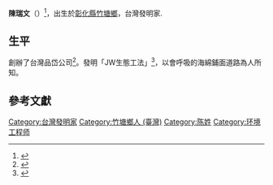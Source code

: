 {{expand|time=2015-10-29T07:25:45+00:00}}
{{Infobox person
| name         = 陳瑞文 
| birth_date   = {{birth year and age|1958}}
| birth_place = {{TWN}}[[彰化縣|彰化縣]][[竹塘鄉|竹塘鄉]]
| education   = 國中
| occupation   = 台灣發明家
| nationality  = {{ROC}}
| years_active = 
| known_for = 會呼吸的海綿鋪面道路
| notable_works = 海綿鋪面道路
}}
'''陳瑞文'''（{{bd|1958年||}}）<ref>{{Cite news|url = http://www.businesstoday.com.tw/article-content-80417-115409|title = 他，國中學歷 發明的海綿道路三十國搶|last = 若函|first = 賴|date = 2015-04-09|work = 今周刊|accessdate = 2015-05-20|archive-date = 2021-02-27|archive-url = https://web.archive.org/web/20210227071451/http://www.businesstoday.com.tw/article-content-80417-115409|dead-url = no}}</ref>，出生於[[彰化縣|彰化縣]][[竹塘鄉_(台灣)|竹塘鄉]]，台灣發明家.

==生平==
創辦了台灣品岱公司<ref>{{Cite web|url = http://fj.china.com.cn/2015-05/19/content_7918051.htm|title = 陈瑞文：“生态光华”打造生态环境保护伞|accessdate = 2015-05-20|author = 尹小兵|date = 2015-05-19|publisher = 中国网福建|archive-date = 2016-03-05|archive-url = https://web.archive.org/web/20160305002122/http://fj.china.com.cn/2015-05/19/content_7918051.htm|dead-url = no}}</ref>。發明「JW生態工法」<ref>{{Cite web|url = http://www.dingtai.com.tw/products/JW/Visit.htm|title = JW生態工法系列之~會呼吸的大地彩衣----社團法人台灣永續生態工法發展協會陳瑞文理事長專訪|accessdate = 2015-05-20|author = |date = |publisher = |archive-url = https://web.archive.org/web/20150809215221/http://www.dingtai.com.tw/products/JW/Visit.htm|archive-date = 2015-08-09|dead-url = yes}}</ref>，以會呼吸的海綿鋪面道路為人所知。

== 參考文獻 ==
{{Reflist}}

{{DEFAULTSORT:C}}
[[Category:台灣發明家|Category:台灣發明家]]
[[Category:竹塘鄉人_(臺灣)|Category:竹塘鄉人 (臺灣)]]
[[Category:陈姓|Category:陈姓]]
[[Category:环境工程师|Category:环境工程师]]